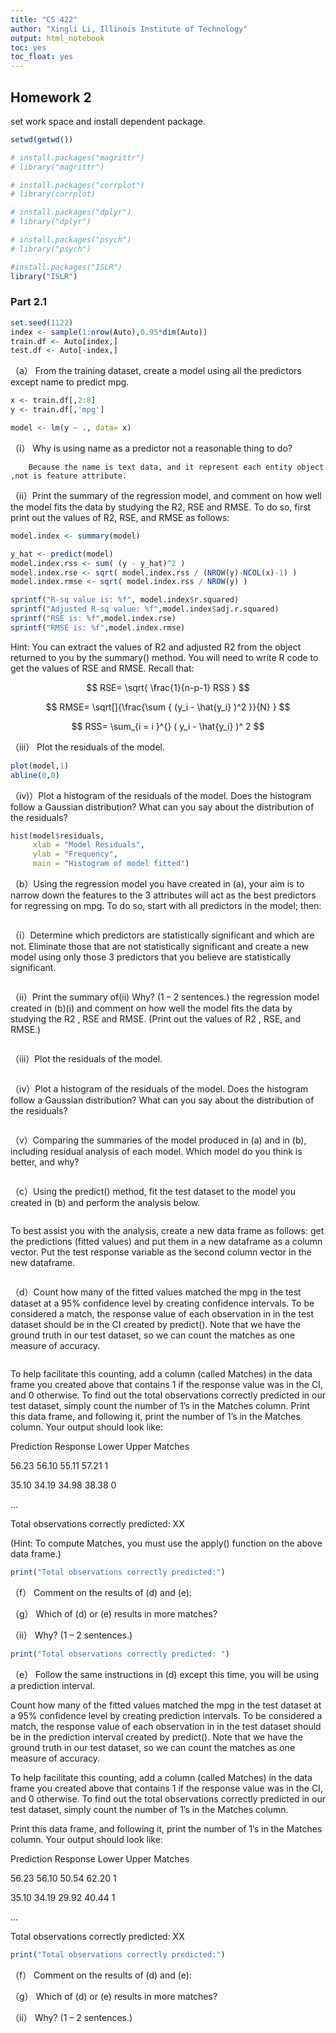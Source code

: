 ```yaml
---
title: "CS 422"
author: "Xingli Li, Illinois Institute of Technology"
output: html_notebook
toc: yes
toc_float: yes
---
```


## Homework 2

set work space and install dependent package.

```r

setwd(getwd())

# install.packages("magrittr")
# library("magrittr")

# install.packages("corrplot")
# library(corrplot)

# install.packages("dplyr")
# library("dplyr")

# install.packages("psych")
# library("psych")

#install.packages("ISLR")
library("ISLR")

```

### Part 2.1

```r
set.seed(1122)
index <- sample(1:nrow(Auto),0.95*dim(Auto))
train.df <- Auto[index,]
test.df <- Auto[-index,]
```

（a） From the training dataset, create a model using all the predictors except name to predict mpg.

```r
x <- train.df[,2:8]
y <- train.df[,'mpg']

model <- lm(y ~ ., data= x)

```

（i） Why is using name as a predictor not a reasonable thing to do?

        Because the name is text data, and it represent each entity object ,not is feature attribute.

（ii）Print the summary of the regression model, and comment on how well the model fits the data by studying the R2, RSE and RMSE. To do so, first print out the values of R2, RSE, and RMSE as follows:

```r

model.index <- summary(model)

y_hat <- predict(model)
model.index.rss <- sum( (y - y_hat)^2 )
model.index.rse <- sqrt( model.index.rss / (NROW(y)-NCOL(x)-1) )
model.index.rmse <- sqrt( model.index.rss / NROW(y) )

sprintf("R-sq value is: %f", model.index$r.squared)
sprintf("Adjusted R-sq value: %f",model.index$adj.r.squared)
sprintf("RSE is: %f",model.index.rse)
sprintf("RMSE is: %f",model.index.rmse)

```

Hint: You can extract the values of R2 and adjusted R2 from the object returned to you by the summary() method. You will need to write R code to get the values of RSE and RMSE. Recall that:

$$
RSE= \sqrt{ \frac{1}{n-p-1} RSS }
$$

$$
RMSE= \sqrt[]{\frac{\sum { (y_i - \hat{y_i} )^2 }}{N} }
$$

$$
RSS= \sum_{i = i }^{} ( y_i - \hat{y_i} )^ 2 
$$

（iii） Plot the residuals of the model.

```r

plot(model,1)
abline(0,0)
```

（iv)）Plot a histogram of the residuals of the model. Does the histogram follow a Gaussian distribution? What can you say about the distribution of the residuals?

```r

hist(model$residuals,
     xlab = "Model Residuals",
     ylab = "Frequency",
     main = "Histogram of model fitted")
```

（b）Using the regression model you have created in (a), your aim is to narrow down the features to the 3 attributes will act as the best predictors for regressing on mpg. To do so, start with all predictors in the model; then:

```r
```

（i）Determine which predictors are statistically significant and which are not. Eliminate those that are not statistically significant and create a new model using only those 3 predictors that you believe are statistically significant.

```r
```

（ii）Print the summary of(ii) Why? (1 -- 2 sentences.) the regression model created in (b)(i) and comment on how well the model fits the data by studying the R2 , RSE and RMSE. (Print out the values of R2 , RSE, and RMSE.)

```r
```

（iii）Plot the residuals of the model.

```r
```

（iv）Plot a histogram of the residuals of the model. Does the histogram follow a Gaussian distribution? What can you say about the distribution of the residuals?

```r
```

（v）Comparing the summaries of the model produced in (a) and in (b), including residual analysis of each model. Which model do you think is better, and why?

```r
```

（c）Using the predict() method, fit the test dataset to the model you created in (b) and perform the analysis below.

```r
```

To best assist you with the analysis, create a new data frame as follows: get the predictions (fitted values) and put them in a new dataframe as a column vector. Put the test response variable as the second column vector in the new dataframe.

```r
```

（d）Count how many of the fitted values matched the mpg in the test dataset at a 95% confidence level by creating confidence intervals. To be considered a match, the response value of each observation in in the test dataset should be in the CI created by predict(). Note that we have the ground truth in our test dataset, so we can count the matches as one measure of accuracy.

```r
```

To help facilitate this counting, add a column (called Matches) in the data frame you created above that contains 1 if the response value was in the CI, and 0 otherwise. To find out the total observations correctly predicted in our test dataset, simply count the number of 1's in the Matches column. Print this data frame, and following it, print the number of 1's in the Matches column. Your output should look like:

Prediction Response Lower Upper Matches

56.23 56.10 55.11 57.21 1

35.10 34.19 34.98 38.38 0

...

Total observations correctly predicted: XX

(Hint: To compute Matches, you must use the apply() function on the above data frame.)

```r
print("Total observations correctly predicted:")
```

（f） Comment on the results of (d) and (e):

（g） Which of (d) or (e) results in more matches?

（ii） Why? (1 -- 2 sentences.)

```r

print("Total observations correctly predicted: ")

```

（e） Follow the same instructions in (d) except this time, you will be using a prediction interval.

Count how many of the fitted values matched the mpg in the test dataset at a 95% confidence level by creating prediction intervals. To be considered a match, the response value of each observation in in the test dataset should be in the prediction interval created by predict(). Note that we have the ground truth in our test dataset, so we can count the matches as one measure of accuracy.

To help facilitate this counting, add a column (called Matches) in the data frame you created above that contains 1 if the response value was in the CI, and 0 otherwise. To find out the total observations correctly predicted in our test dataset, simply count the number of 1's in the Matches column.

Print this data frame, and following it, print the number of 1's in the Matches column. Your output should look like:

Prediction Response Lower Upper Matches

56.23 56.10 50.54 62.20 1

35.10 34.19 29.92 40.44 1

...

Total observations correctly predicted: XX

```r
print("Total observations correctly predicted:")
```

（f） Comment on the results of (d) and (e):

（g） Which of (d) or (e) results in more matches?

（ii） Why? (1 -- 2 sentences.)
